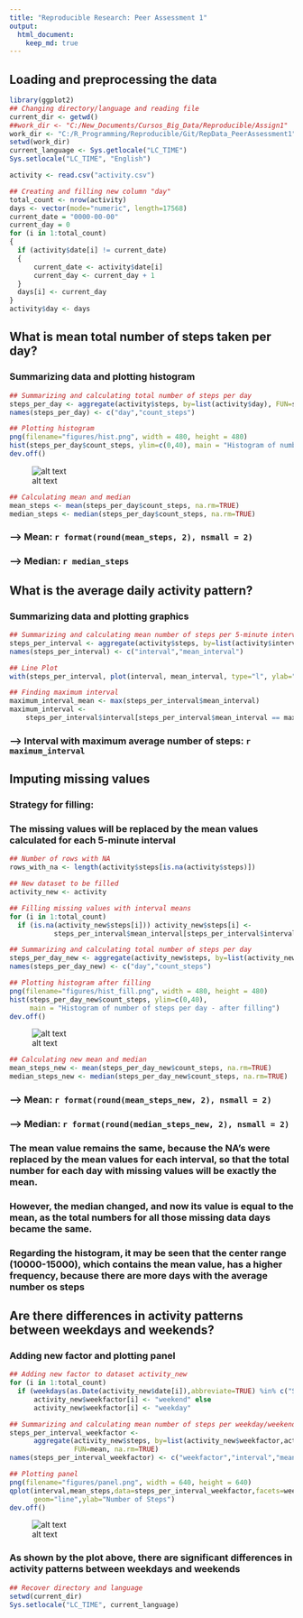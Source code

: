 ```yaml
---
title: "Reproducible Research: Peer Assessment 1"
output: 
  html_document:
    keep_md: true
---
```



## Loading and preprocessing the data

```r
library(ggplot2)
## Changing directory/language and reading file
current_dir <- getwd()
##work_dir <- "C:/New_Documents/Cursos_Big_Data/Reproducible/Assign1"
work_dir <- "C:/R_Programming/Reproducible/Git/RepData_PeerAssessment1"
setwd(work_dir)
current_language <- Sys.getlocale("LC_TIME")
Sys.setlocale("LC_TIME", "English")

activity <- read.csv("activity.csv")

## Creating and filling new column "day"
total_count <- nrow(activity)
days <- vector(mode="numeric", length=17568)
current_date = "0000-00-00"
current_day = 0
for (i in 1:total_count) 
{ 
  if (activity$date[i] != current_date) 
  {
      current_date <- activity$date[i]
      current_day <- current_day + 1
  }
  days[i] <- current_day
}
activity$day <- days
```


## What is mean total number of steps taken per day?

### Summarizing data and plotting histogram

```r
## Summarizing and calculating total number of steps per day
steps_per_day <- aggregate(activity$steps, by=list(activity$day), FUN=sum)
names(steps_per_day) <- c("day","count_steps")

## Plotting histogram
png(filename="figures/hist.png", width = 480, height = 480)
hist(steps_per_day$count_steps, ylim=c(0,40), main = "Histogram of number of steps per day")
dev.off()
```

![alt text](figures/hist.png)

```r
## Calculating mean and median
mean_steps <- mean(steps_per_day$count_steps, na.rm=TRUE)
median_steps <- median(steps_per_day$count_steps, na.rm=TRUE)
```

### ---> Mean: `r format(round(mean_steps, 2), nsmall = 2)`
### ---> Median: `r median_steps`


## What is the average daily activity pattern?

### Summarizing data and plotting graphics

```r
## Summarizing and calculating mean number of steps per 5-minute interval
steps_per_interval <- aggregate(activity$steps, by=list(activity$interval), FUN=mean, na.rm=TRUE)
names(steps_per_interval) <- c("interval","mean_interval")

## Line Plot
with(steps_per_interval, plot(interval, mean_interval, type="l", ylab="average number of steps"))
```

```r
## Finding maximum interval
maximum_interval_mean <- max(steps_per_interval$mean_interval)
maximum_interval <- 
    steps_per_interval$interval[steps_per_interval$mean_interval == maximum_interval_mean]
```

### ---> Interval with maximum average number of steps: `r maximum_interval`


## Imputing missing values

### Strategy for filling:
### The missing values will be replaced by the mean values calculated for each 5-minute interval

```r
## Number of rows with NA
rows_with_na <- length(activity$steps[is.na(activity$steps)])

## New dataset to be filled
activity_new <- activity

## Filling missing values with interval means
for (i in 1:total_count)
  if (is.na(activity_new$steps[i])) activity_new$steps[i] <- 
           steps_per_interval$mean_interval[steps_per_interval$interval==activity_new$interval[i]]
```


```r
## Summarizing and calculating total number of steps per day
steps_per_day_new <- aggregate(activity_new$steps, by=list(activity_new$day), FUN=sum)
names(steps_per_day_new) <- c("day","count_steps")

## Plotting histogram after filling
png(filename="figures/hist_fill.png", width = 480, height = 480)
hist(steps_per_day_new$count_steps, ylim=c(0,40), 
     main = "Histogram of number of steps per day - after filling")
dev.off()
```

![alt text](figures/hist_fill.png)

```r
## Calculating new mean and median
mean_steps_new <- mean(steps_per_day_new$count_steps, na.rm=TRUE)
median_steps_new <- median(steps_per_day_new$count_steps, na.rm=TRUE)
```

### ---> Mean: `r format(round(mean_steps_new, 2), nsmall = 2)`
### ---> Median: `r format(round(median_steps_new, 2), nsmall = 2)`

### The mean value remains the same, because the NA's were replaced by the mean values for each interval, so that the total number for each day with missing values will be exactly the mean.
### However, the median changed, and now its value is equal to the mean, as the total numbers for all those missing data days became the same.
### Regarding the histogram, it may be seen that the center range (10000-15000), which contains the mean value, has a higher frequency, because there are more days with the average number os steps


## Are there differences in activity patterns between weekdays and weekends?

### Adding new factor and plotting panel

```r
## Adding new factor to dataset activity_new
for (i in 1:total_count)
  if (weekdays(as.Date(activity_new$date[i]),abbreviate=TRUE) %in% c("Sat","Sun"))
      activity_new$weekfactor[i] <- "weekend" else
      activity_new$weekfactor[i] <- "weekday"

## Summarizing and calculating mean number of steps per weekday/weekend and 5-minute interval
steps_per_interval_weekfactor <- 
      aggregate(activity_new$steps, by=list(activity_new$weekfactor,activity_new$interval), 
                FUN=mean, na.rm=TRUE)
names(steps_per_interval_weekfactor) <- c("weekfactor","interval","mean_steps")
```

```r
## Plotting panel
png(filename="figures/panel.png", width = 640, height = 640)
qplot(interval,mean_steps,data=steps_per_interval_weekfactor,facets=weekfactor~.,
      geom="line",ylab="Number of Steps")
dev.off()
```

![alt text](figures/panel.png)

### As shown by the plot above, there are significant differences in activity patterns between weekdays and weekends

```r
## Recover directory and language
setwd(current_dir)
Sys.setlocale("LC_TIME", current_language)
```
